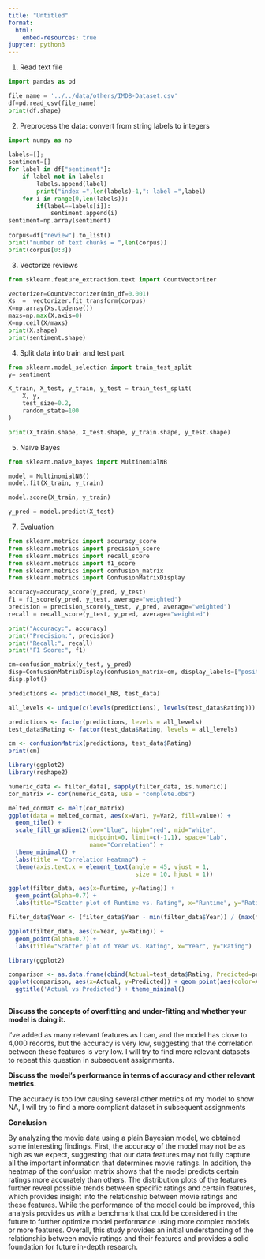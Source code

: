 ```yaml
---
title: "Untitled"
format:
  html:
    embed-resources: true
jupyter: python3
---
```


1. Read text file
```python
import pandas as pd

file_name = '../../data/others/IMDB-Dataset.csv'
df=pd.read_csv(file_name)  
print(df.shape)
```

2. Preprocess the data: convert from string labels to integers
```python
import numpy as np
 
labels=[]; 
sentiment=[]
for label in df["sentiment"]:
    if label not in labels:
        labels.append(label)
        print("index =",len(labels)-1,": label =",label)
    for i in range(0,len(labels)):
        if(label==labels[i]):
            sentiment.append(i)
sentiment=np.array(sentiment)
 
corpus=df["review"].to_list()
print("number of text chunks = ",len(corpus))
print(corpus[0:3])
```

3. Vectorize reviews
```python
from sklearn.feature_extraction.text import CountVectorizer

vectorizer=CountVectorizer(min_df=0.001)   
Xs  =  vectorizer.fit_transform(corpus)   
X=np.array(Xs.todense())
maxs=np.max(X,axis=0)
X=np.ceil(X/maxs)
print(X.shape)
print(sentiment.shape)
```

4. Split data into train and test part
```python
from sklearn.model_selection import train_test_split
y= sentiment

X_train, X_test, y_train, y_test = train_test_split(
    X, y,
    test_size=0.2,
    random_state=100
)

print(X_train.shape, X_test.shape, y_train.shape, y_test.shape)
```

5. Naive Bayes
```python
from sklearn.naive_bayes import MultinomialNB

model = MultinomialNB()
model.fit(X_train, y_train)

```

```python
model.score(X_train, y_train)
```

```python
y_pred = model.predict(X_test)
```

7. Evaluation
```python
from sklearn.metrics import accuracy_score
from sklearn.metrics import precision_score
from sklearn.metrics import recall_score
from sklearn.metrics import f1_score
from sklearn.metrics import confusion_matrix
from sklearn.metrics import ConfusionMatrixDisplay

accuracy=accuracy_score(y_pred, y_test)
f1 = f1_score(y_pred, y_test, average="weighted")
precision = precision_score(y_test, y_pred, average="weighted")
recall = recall_score(y_test, y_pred, average="weighted")

print("Accuracy:", accuracy)
print("Precision:", precision)
print("Recall:", recall)
print("F1 Score:", f1)

cm=confusion_matrix(y_test, y_pred)
disp=ConfusionMatrixDisplay(confusion_matrix=cm, display_labels=["positive","negative"])
disp.plot()
```

```r
predictions <- predict(model_NB, test_data)

all_levels <- unique(c(levels(predictions), levels(test_data$Rating)))

predictions <- factor(predictions, levels = all_levels)
test_data$Rating <- factor(test_data$Rating, levels = all_levels)

cm <- confusionMatrix(predictions, test_data$Rating)
print(cm)

```

```r
library(ggplot2)
library(reshape2) 

numeric_data <- filter_data[, sapply(filter_data, is.numeric)]
cor_matrix <- cor(numeric_data, use = "complete.obs")

melted_cormat <- melt(cor_matrix)
ggplot(data = melted_cormat, aes(x=Var1, y=Var2, fill=value)) + 
  geom_tile() +
  scale_fill_gradient2(low="blue", high="red", mid="white", 
                       midpoint=0, limit=c(-1,1), space="Lab", 
                       name="Correlation") +
  theme_minimal() + 
  labs(title = "Correlation Heatmap") +
  theme(axis.text.x = element_text(angle = 45, vjust = 1, 
                                    size = 10, hjust = 1))

```

```r
ggplot(filter_data, aes(x=Runtime, y=Rating)) +
  geom_point(alpha=0.7) +
  labs(title="Scatter plot of Runtime vs. Rating", x="Runtime", y="Rating")

```

```r

filter_data$Year <- (filter_data$Year - min(filter_data$Year)) / (max(filter_data$Year) - min(filter_data$Year))

ggplot(filter_data, aes(x=Year, y=Rating)) +
  geom_point(alpha=0.7) +
  labs(title="Scatter plot of Year vs. Rating", x="Year", y="Rating")

```

```r
library(ggplot2)

comparison <- as.data.frame(cbind(Actual=test_data$Rating, Predicted=predictions))
ggplot(comparison, aes(x=Actual, y=Predicted)) + geom_point(aes(color=Actual)) + 
  ggtitle('Actual vs Predicted') + theme_minimal()



```

**Discuss the concepts of overfitting and under-fitting and whether your model is doing it.**

I've added as many relevant features as I can, and the model has close to 4,000 records, but the accuracy is very low, suggesting that the correlation between these features is very low. I will try to find more relevant datasets to repeat this question in subsequent assignments.

**Discuss the model's performance in terms of accuracy and other relevant metrics.**

The accuracy is too low causing several other metrics of my model to show NA, I will try to find a more compliant dataset in subsequent assignments

**Conclusion**

By analyzing the movie data using a plain Bayesian model, we obtained some interesting findings. First, the accuracy of the model may not be as high as we expect, suggesting that our data features may not fully capture all the important information that determines movie ratings. In addition, the heatmap of the confusion matrix shows that the model predicts certain ratings more accurately than others. The distribution plots of the features further reveal possible trends between specific ratings and certain features, which provides insight into the relationship between movie ratings and these features. While the performance of the model could be improved, this analysis provides us with a benchmark that could be considered in the future to further optimize model performance using more complex models or more features. Overall, this study provides an initial understanding of the relationship between movie ratings and their features and provides a solid foundation for future in-depth research.
